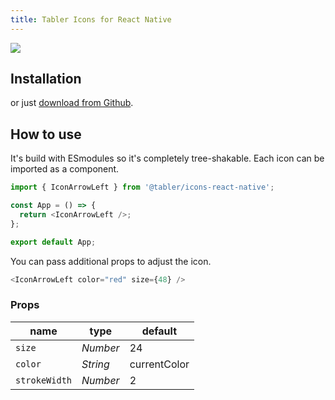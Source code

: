```yaml
---
title: Tabler Icons for React Native
---
```


![](https://raw.githubusercontent.com/tabler/tabler-icons/master/.github/packages/og-package-react-native.png)

## Installation

<TabsPackage name="@tabler/icons-react-native" />

or just [download from Github](https://github.com/tabler/tabler-icons/releases).

## How to use

It's build with ESmodules so it's completely tree-shakable. Each icon can be imported as a component.

```js
import { IconArrowLeft } from '@tabler/icons-react-native';

const App = () => {
  return <IconArrowLeft />;
};

export default App;
```

You can pass additional props to adjust the icon.

```js
<IconArrowLeft color="red" size={48} />
```

### Props

| name          | type     | default      |
| ------------- | -------- | ------------ |
| `size`        | _Number_ | 24           |
| `color`       | _String_ | currentColor |
| `strokeWidth` | _Number_ | 2            |

